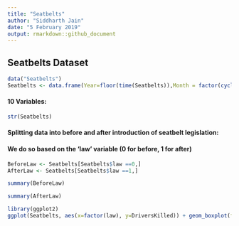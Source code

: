 ```yaml
---
title: "Seatbelts"
author: "Siddharth Jain"
date: "5 February 2019"
output: rmarkdown::github_document
---
```

## Seatbelts Dataset
```r

data("Seatbelts")
Seatbelts <- data.frame(Year=floor(time(Seatbelts)),Month = factor(cycle(Seatbelts)), Seatbelts)
```
#### 10 Variables:
```r
str(Seatbelts)
```
#### Splitting data into before and after introduction of seatbelt legislation: 
#### We do so based on the 'law' variable (0 for before, 1 for after)
```r
BeforeLaw <- Seatbelts[Seatbelts$law ==0,]
AfterLaw <- Seatbelts[Seatbelts$law ==1,]

summary(BeforeLaw)

summary(AfterLaw)

library(ggplot2)
ggplot(Seatbelts, aes(x=factor(law), y=DriversKilled)) + geom_boxplot(fill="mediumpurple3") + theme_grey() +ylab("Monthly Driver Mortality") + xlab("Before and After seatbelt law")
```